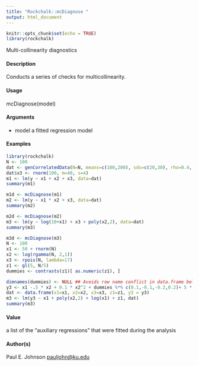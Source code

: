 ```yaml
---
title: "Rockchalk::mcDiagnose "
output: html_document
---
```


```r
knitr::opts_chunk$set(echo = TRUE)
library(rockchalk)
```

Multi-collinearity diagnostics

#### Description

Conducts a series of checks for multicollinearity.

#### Usage

mcDiagnose(model)

#### Arguments
* model a fitted regression model

#### Examples
```r
library(rockchalk)
N <- 100
dat <- genCorrelatedData(N=N, means=c(100,200), sds=c(20,30), rho=0.4, stde=10)
dat$x3 <- rnorm(100, m=40, s=4)
m1 <- lm(y ~ x1 + x2 + x3, data=dat)
summary(m1)
```

```r
m1d <- mcDiagnose(m1)
m2 <- lm(y ~ x1 * x2 + x3, data=dat)
summary(m2)
```

```r
m2d <- mcDiagnose(m2)
m3 <- lm(y ~ log(10+x1) + x3 + poly(x2,2), data=dat)
summary(m3)
```

```r
m3d <- mcDiagnose(m3)
N <- 100
x1 <- 50 + rnorm(N)
x2 <- log(rgamma(N, 2,1))
x3 <- rpois(N, lambda=17)
z1 <- gl(5, N/5)
dummies <- contrasts(z1)[ as.numeric(z1), ]

dimnames(dummies) <- NULL ## Avoids row name conflict in data.frame below
y3 <- x1 -.5 * x2 + 0.1 * x2^2 + dummies %*% c(0.1,-0.1,-0.2,0.2)+ 5 * rnorm(N)
dat <- data.frame(x1=x1, x2=x2, x3=x3, z1=z1, y3 = y3)
m3 <- lm(y3 ~ x1 + poly(x2,2) + log(x1) + z1, dat)
summary(m3)
```

#### Value
a list of the "auxiliary regressions" that were fitted during the analysis

#### Author(s)
Paul E. Johnson <pauljohn@ku.edu>
